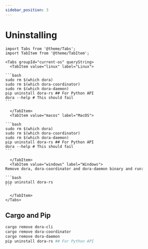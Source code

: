 ```yaml
---
sidebar_position: 3
---
```


# Uninstalling

````mdx-code-block
import Tabs from '@theme/Tabs';
import TabItem from '@theme/TabItem';

<Tabs groupId="current-os" queryString>
  <TabItem value="linux" label="Linux">

```bash
sudo rm $(which dora)
sudo rm $(which dora-coordinator)
sudo rm $(which dora-daemon)
pip uninstall dora-rs ## For Python API
dora --help # This should fail
```

  </TabItem>
  <TabItem value="macos" label="MacOS">

```bash
sudo rm $(which dora)
sudo rm $(which dora-coordinator)
sudo rm $(which dora-daemon)
pip uninstall dora-rs ## For Python API
dora --help # This should fail
```

  </TabItem>
  <TabItem value="windows" label="Windows">
Remove dora, dora-coordinator and dora-daemon binary and run:

```bash
pip uninstall dora-rs
```    

  </TabItem>
</Tabs>
````


## Cargo and Pip

```bash
cargo remove dora-cli
cargo remove dora-coordinator
cargo remove dora-daemon
pip uninstall dora-rs ## For Python API
```
